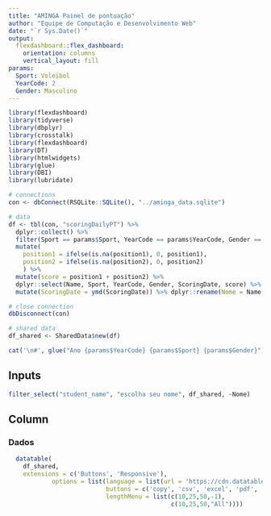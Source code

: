 ```yaml
---
title: "AMINGA Painel de pontuação"
author: "Equipe de Computação e Desenvolvimento Web"
date: "`r Sys.Date()`"
output: 
  flexdashboard::flex_dashboard:
    orientation: columns
    vertical_layout: fill
params:
  Sport: Voleibol
  YearCode: 2
  Gender: Masculino
---
```


```r
library(flexdashboard)
library(tidyverse)
library(dbplyr)
library(crosstalk)
library(flexdashboard)
library(DT)
library(htmlwidgets)
library(glue)
library(DBI)
library(lubridate)

# connections
con <- dbConnect(RSQLite::SQLite(), "../aminga_data.sqlite")

# data
df <- tbl(con, "scoringDailyPT") %>% 
  dplyr::collect() %>% 
  filter(Sport == params$Sport, YearCode == params$YearCode, Gender == params$Gender) %>% 
  mutate(
    position1 = ifelse(is.na(position1), 0, position1),
    position2 = ifelse(is.na(position2), 0, position2)
    ) %>% 
  mutate(score = position1 + position2) %>% 
  dplyr::select(Name, Sport, YearCode, Gender, ScoringDate, score) %>%
  mutate(ScoringDate = ymd(ScoringDate)) %>% dplyr::rename(Nome = Name, Esporte = Sport, Ano = YearCode, Gênero=Gender, Data=ScoringDate, Pontuação = score)

# close connection
dbDisconnect(con) 

# shared data
df_shared <- SharedData$new(df)
```


```r
cat('\n#', glue("Ano {params$YearCode} {params$Sport} {params$Gender}"), "\n")
```


Inputs {.sidebar}
-------------------------------------------------------------------------

```r
filter_select("student_name", "escolha seu nome", df_shared, ~Nome)
```

Column
-------------------------------------

### Dados

```r
  datatable(
    df_shared,
    extensions = c('Buttons', 'Responsive'),
            options = list(language = list(url = 'https://cdn.datatables.net/plug-ins/1.12.1/i18n/pt-PT.json'), dom = 'Blfrtip',
                           buttons = c('copy', 'csv', 'excel', 'pdf', 'print'),
                           lengthMenu = list(c(10,25,50,-1),
                                             c(10,25,50,"All"))))
```
